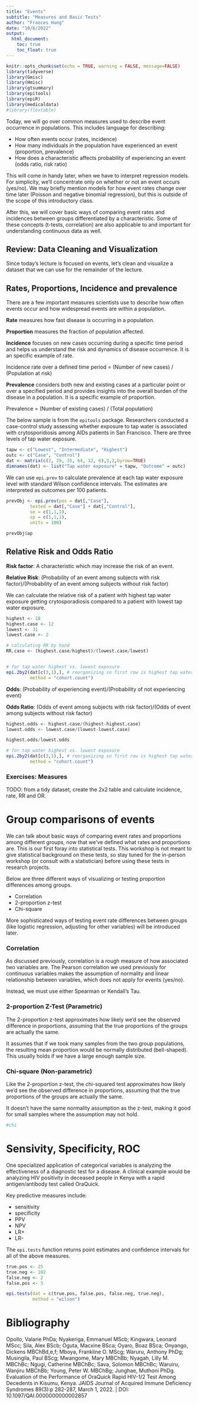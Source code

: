 ```yaml
---
title: "Events"
subtitle: "Measures and Basic Tests"
author: "Frances Hung"
date: "10/6/2022"
output:
  html_document:
    toc: true
    toc_float: true
---
```


```r
knitr::opts_chunk$set(echo = TRUE, warning = FALSE, message=FALSE)
library(tidyverse)
library(Gmisc)
library(Hmisc)
library(gtsummary)
library(epitools)
library(epiR)
library(medicaldata)
#library(flextable)
```

Today, we will go over common measures used to describe event occurrence in populations. This includes language for describing:

-   How often events occur (rates, incidence)
-   How many individuals in the population have experienced an event (proportion, prevalence)
-   How does a characteristic affects probability of experiencing an event (odds ratio, risk ratio)

This will come in handy later, when we have to interpret regression models. For simplicity, we'll concentrate only on whether or not an event occurs (yes/no). We may briefly mention models for how event rates change over time later (Poisson and negative binomial regression), but this is outside of the scope of this introductory class. 

After this, we will cover basic ways of comparing event rates and incidences between groups differentiated by a characteristic. Some of these concepts (t-tests, correlation) are also applicable to and important for understanding continuous data as well.

## Review: Data Cleaning and Visualization

Since today's lecture is focused on events, let's clean and visualize a dataset that we can use for the remainder of the lecture.

## Rates, Proportions, Incidence and prevalence

There are a few important measures scientists use to describe how often events occur and how widespread events are within a population.

**Rate** measures how fast disease is occurring in a population.

**Proportion** measures the fraction of population affected.

**Incidence** focuses on new cases occurring during a specific time period and helps us understand the risk and dynamics of disease occurrence. It is an specific example of rate.

Incidence rate over a defined time period = (Number of new cases) / (Population at risk)

**Prevalence** considers both new and existing cases at a particular point or over a specified period and provides insights into the overall burden of the disease in a population. It is a specific example of proportion.

Prevalence = (Number of existing cases) / (Total population)

The below sample is from the `epitools` package. Researchers conducted a case-control study assessing whether exposure to tap water is associated with crytosporidiosis among AIDs patients in San Francisco. There are three levels of tap water exposure. 

```r
tapw <- c("Lowest", "Intermediate", "Highest")
outc <- c("Case", "Control")	
dat <- matrix(c(2, 29, 35, 64, 12, 6),3,2,byrow=TRUE)
dimnames(dat) <- list("Tap water exposure" = tapw, "Outcome" = outc)
```

We can use `epi.prev` to calculate prevalence at each tap water exposure level with standard Wilson confidence intervals. The estimates are interpreted as outcomes per 100 patients.

```r
prevObj <- epi.prev(pos = dat[,"Case"], 
         tested = dat[,"Case"] + dat[,"Control"],
         se = c(1,1,1),
         sp = c(1,1,1),
         units = 100)

prevObj$ap
```

## Relative Risk and Odds Ratio

**Risk factor**: A characteristic which may increase the risk of an event.

**Relative Risk**: (Probability of an event among subjects with risk factor)/(Probability of an event among subjects without risk factor)

We can calculate the relative risk of a patient with highest tap water exposure getting crytosporadiosis compared to a patient with lowest tap water exposure.


```r
highest <- 18
highest.case <- 12
lowest <- 31
lowest.case <- 2

# calculating RR by hand
RR.case <- (highest.case/highest)/(lowest.case/lowest)


# for tap water highest vs. lowest exposure
epi.2by2(dat[c(3,1),], # reorganizing so first row is highest tap water exposure (risk factor)
         method = "cohort.count")
```

**Odds**: (Probability of experiencing event)/(Probability of not experiencing event)

**Odds Ratio**: (Odds of event among subjects with risk factor)/(Odds of event among subjects without risk factor)

```r
highest.odds <- highest.case/(highest-highest.case)
lowest.odds <- lowest.case/(lowest-lowest.case)

highest.odds/lowest.odds

# for tap water highest vs. lowest exposure
epi.2by2(dat[c(3,1),], # reorganizing so first row is highest tap water exposure (risk factor)
         method = "cohort.count")
```

### Exercises: Measures

TODO: from a tidy dataset, create the 2x2 table and calculate incidence, rate, RR and OR.

# Group comparisons of events

We can talk about basic ways of comparing event rates and proportions among different groups, now that we've defined what rates and proportions are. This is our first foray into statistical tests. This workshop is not meant to give statistical background on these tests, so stay tuned for the in-person workshop (or consult with a statistician) before using these tests in research projects.

Below are three different ways of visualizing or testing proportion differences among groups.

-   Correlation
-   2-proportion z-test
-   Chi-square

More sophisticated ways of testing event rate differences between groups (like logistic regression, adjusting for other variables) will be introduced later.

### Correlation

As discussed previously, correlation is a rough measure of how associated two variables are. The Pearson correlation we used previously for continuous variables makes the assumption of normality and linear relationship between variables, which does not apply for events (yes/no).

Instead, we must use either Spearman or Kendall's Tau.

### 2-proportion Z-Test (Parametric)

The 2-proportion z-test approximates how likely we'd see the observed difference in proportions, assuming that the true proportions of the groups are actually the same.

It assumes that if we took many samples from the two group populations, the resulting mean proportion would be normally distributed (bell-shaped). This usually holds if we have a large enough sample size.

### Chi-square (Non-parametric)

Like the 2-proportion z-test, the chi-squared test approximates how likely we'd see the observed difference in proportions, assuming that the true proportions of the groups are actually the same.

It doesn't have the same normality assumption as the z-test, making it good for small samples where the assumption may not hold.

```r
#chi
```

# Sensivity, Specificity, ROC

One specialized application of categorical variables is analyzing the effectiveness of a diagnostic test for a disease. A clinical example would be analyzing HIV positivity in deceased people in Kenya with a rapid antigen/antibody test called OraQuick.

Key predictive measures include:

- sensitivity
- specificity
- PPV
- NPV
- LR+
- LR-

The `epi.tests` function returns point estimates and confidence intervals for all of the above measures.

```r
true.pos <- 25
true.neg <- 102
false.neg <- 2
false.pos <- 3

epi.tests(dat = c(true.pos, false.pos, false.neg, true.neg),
          method = "wilson")
```

# Bibliography 
Opollo, Valarie PhDa; Nyakeriga, Emmanuel MScb; Kingwara, Leonard MScc; Sila, Alex BScb; Oguta, Macxine BSca; Oyaro, Boaz BSca; Onyango, Dickens MBChBd,e,f; Mboya, Frankline O. MScg; Waruru, Anthony PhDg; Musingila, Paul BScg; Mwangome, Mary MBChBb; Nyagah, Lilly M. MBChBc; Ngugi, Catherine MBChBc; Sava, Solomon MBChBc; Waruiru, Wanjiru MBChBb; Young, Peter W. MBChBg; Junghae, Muthoni PhDg. Evaluation of the Performance of OraQuick Rapid HIV-1/2 Test Among Decedents in Kisumu, Kenya. JAIDS Journal of Acquired Immune Deficiency Syndromes 89(3):p 282-287, March 1, 2022. | DOI: 10.1097/QAI.0000000000002857 